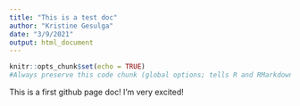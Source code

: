 ```yaml
---
title: "This is a test doc"
author: "Kristine Gesulga"
date: "3/9/2021"
output: html_document
---
```


```r
knitr::opts_chunk$set(echo = TRUE)
#Always preserve this code chunk (global options; tells R and RMarkdown how to format diff feature for knitting)
```

This is a first github page doc! I'm very excited!
